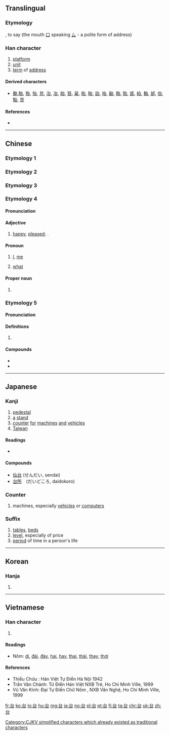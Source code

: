 {{also|臺}}
==Translingual==
{{stroke order|strokes=5}}

===Etymology===
{{Han compound|㠯|口|c1=p|c2=s|t2=mouth|ls=psc}}, to say (the mouth [[口]] speaking [[厶]] - a polite form of address)

===Han character===
{{Han char|rn=30|rad=口|as=02|sn=5|four=23600|canj=IR|ids=⿱厶口}}

# [[platform]]
# [[unit]]
# [[term]] of [[address]]

====Derived characters====
* [[颱]],[[胎]], [[殆]], [[怡]], [[怠]], [[治]], [[冶]], [[始]], [[笞]], [[枲]], [[枱]], [[眙]], [[詒]], [[咍]], [[齝]], [[飴]], [[貽]], [[瓵]], [[紿]], [[鮐]], [[邰]], [[佁]], [[駘]], [[炱]]

====References====
* {{Han ref|kx=0172.130|dkj=03246|dj=0384.010|hdz=10575.020|uh=53F0|ud=21488|bh=A578|bd=42360}}

----

==Chinese==
===Etymology 1===
{{zh-see|臺}}

===Etymology 2===
{{zh-see|颱}}

===Etymology 3===
{{zh-see|檯}}

===Etymology 4===

====Pronunciation====
{{zh-pron
|m=yí
|c=ji4
|h=
|mn=
|w=
|mc=1
|oc=1,4
|ma=|ma2=
|cat=adj,pron,pn
}}

====Adjective====
{{zh-adj}}

# {{zh-obsolete}} [[happy]], [[pleased]]; {{non-gloss definition|original variant of {{zh-l|怡}}}}.

====Pronoun====
{{zh-pronoun}}

# {{zh-obsolete}} [[I]], [[me]]
# {{zh-obsolete}} [[what]]

====Proper noun====
{{zh-proper noun}}

# {{surname|lang=zh}}

===Etymology 5===

====Pronunciation====
{{zh-pron
|m=tāi
|c=toi1
|h=
|mn=
|w=
|mc=2
|oc=n,1
|ma=|ma2=
|cat=pn
}}

====Definitions====

# {{non-gloss definition|Used in place names.}}

====Compounds====
* {{zh-l|天台山}}
* {{zh-l|台州}}

----

==Japanese==

===Kanji===
{{ja-kanji|grade=2|rs=口02}}

# [[pedestal]]
# [[a]] [[stand]]
# [[counter]] [[for]] [[machines]] [[and]] [[vehicles]]
# [[Taiwan]]

====Readings====
* {{ja-readings|on=[[だい]] (dai), [[たい]] (tai), [[い]] (i)|kun=[[うてな]] (utena), [[よろこぶ]] (yorokobu)}}

====Compounds====
* [[仙台]] (せんだい, sendai)
* [[台所]]　(だいどころ, daidokoro)

===Counter===
{{ja-pos|だい|counter}}

# machines, especially [[vehicles]] or [[computer]]s

===Suffix===
{{ja-pos|だい|suffix}}

# [[table]]s, [[bed]]s
# [[level]], especially of price
# [[period]] of time in a person's life

----

==Korean==

===Hanja===
{{ko-hanja|hangeul=[[태]], [[이]], [[대]] |rv=tae, i, dae|mr=t'ae, i, dae}}

# {{defn|lang=ko|sort=口02}}

----

==Vietnamese==

===Han character===
{{vi-hantu|di, đài, thai|rs=口02}}

# {{defn|lang=vi|sort=口02}}

====Readings====
* Nôm: [[di]], [[đài]], [[đày]], [[hai]], [[hay]], [[thai]], [[thài]], [[thay]], [[thơi]]

====References====
* Thiều Chửu : Hán Việt Tự Điển  Hà Nội 1942
* Trần Văn Chánh: Từ Điển Hán Việt NXB Trẻ, Ho Chi Minh Ville, 1999
* Vũ Văn Kính: Đại Tự Điển Chữ Nôm , NXB Văn Nghệ, Ho Chi Minh Ville, 1999

[[Category:CJKV simplified characters which already existed as traditional characters]]

[[fr:台]]
[[ko:台]]
[[lo:台]]
[[hu:台]]
[[mg:台]]
[[ja:台]]
[[no:台]]
[[pl:台]]
[[pt:台]]
[[fi:台]]
[[ta:台]]
[[chr:台]]
[[uk:台]]
[[zh:台]]